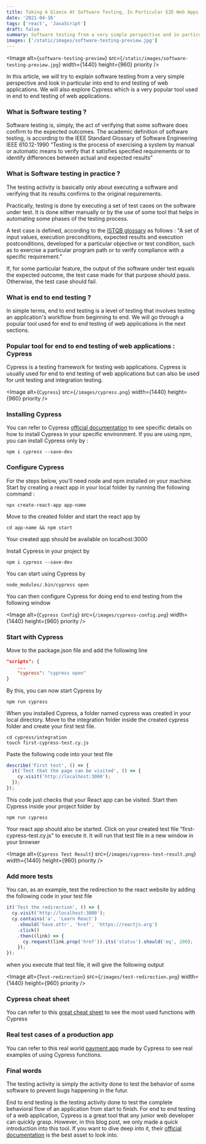 ```yaml
---
title: Taking A Glance At Software Testing, In Particular E2E Web Apps Testing
date: '2021-04-16'
tags: ['react', 'JavaScript']
draft: false
summary: Software testing from a very simple perspective and in particular, end to end testing for web applications
images: ['/static/images/software-testing-preview.jpg']
---
```


<Image
  alt={`software-testing-preview`}
  src={`/static/images/software-testing-preview.jpg`}
  width={1440}
  height={960}
  priority
/>

In this article, we will try to explain software testing from a very simple perspective and look in particular into end to end testing of web applications. We will also explore Cypress which is a very popular tool used in end to end testing of web applications.

### What is Software testing ?

Software testing is, simply, the act of verifying that some software does confirm to the expected outcomes.
The academic definition of software testing, is according to the IEEE Standard Glossary of Software Engineering IEEE 610.12-1990 “Testing is the process of exercising a system by manual or automatic means to verify that it satisfies specified requirements or to identify differences between actual and expected results”

### What is Software testing in practice ?

The testing activity is basically only about executing a software and verifying that its results confirms to the original requirements.

Practically, testing is done by executing a set of test cases on the software under test. It is done either manually or by the use of some tool that helps in automating some phases of the testing process.

A test case is defined, according to the [ISTQB glossary](https://glossary.istqb.org/en/term/test-case-3) as follows : "A set of input values, execution preconditions, expected results and execution postconditions, developed for a particular objective or test condition, such as to exercise a particular program path or to verify compliance with a specific requirement."

If, for some particular feature, the output of the software under test equals the expected outcome, the test case made for that purpose should pass. Otherwise, the test case should fail.

### What is end to end testing ?

In simple terms, end to end testing is a level of testing that involves testing an application's workflow from beginning to end. We will go through a popular tool used for end to end testing of web applications in the next sections.

### Popular tool for end to end testing of web applications : Cypress

Cypress is a testing framework for testing web applications. Cypress is usually used for end to end testing of web applications but can also be used for unit testing and integration testing.

<Image alt={`Cypress`} src={`/images/cypress.png`} width={1440} height={960} priority />

### Installing Cypress

You can refer to Cypress [official documentation](https://docs.cypress.io/guides/getting-started/installing-cypress#Installing) to see specific details on how to install Cypress in your specific environment.
If you are using npm, you can install Cypress only by :

```text
npm i cypress --save-dev
```

### Configure Cypress

For the steps below, you'll need node and npm installed on your machine. Start by creating a react app in your local folder by running the following command :

```text
npx create-react-app app-name
```

Move to the created folder and start the react app by

```text
cd app-name && npm start
```

Your created app should be available on localhost:3000

Install Cypress in your project by

```text
npm i cypress --save-dev
```

You can start using Cypress by

```text
node_modules/.bin/cypress open
```

You can then configure Cypress for doing end to end testing from the following window

<Image
  alt={`Cypress Config`}
  src={`/images/cypress-config.png`}
  width={1440}
  height={960}
  priority
/>

### Start with Cypress

Move to the package.json file and add the following line

```json
"scripts": {
    ...
    "cypress": "cypress open"
}
```

By this, you can now start Cypress by

```text
npm run cypress
```

When you installed Cypress, a folder named cypress was created in your local directory.
Move to the integration folder inside the created cypress folder and create your first test file.

```text
cd cypress/integration
touch first-cypress-test.cy.js
```

Paste the following code into your test file

```javascript
describe('First test', () => {
  it('Test that the page can be visited', () => {
    cy.visit('http://localhost:3000');
  });
});
```

This code just checks that your React app can be visited. Start then Cypress inside your project folder by

```text
npm run cypress
```

Your react app should also be started. Click on your created test file "first-cypress-test.cy.js" to execute it. It will run that test file in a new window in your browser

<Image
  alt={`Cypress Test Result`}
  src={`/images/cypress-test-result.png`}
  width={1440}
  height={960}
  priority
/>

### Add more tests

You can, as an example, test the redirection to the react website by adding the following code in your test file

```javascript
it('Test the redirection', () => {
  cy.visit('http://localhost:3000');
  cy.contains('a', 'Learn React')
    .should('have.attr', 'href', 'https://reactjs.org')
    .click()
    .then((link) => {
      cy.request(link.prop('href')).its('status').should('eq', 200);
    });
});
```

when you execute that test file, it will give the following output

<Image
  alt={`Test-redirection`}
  src={`/images/test-redirection.png`}
  width={1440}
  height={960}
  priority
/>

### Cypress cheat sheet

You can refer to this [great cheat sheet](https://cheatography.com/aiqbal/cheat-sheets/cypress-io/) to see the most used functions with Cypress

### Real test cases of a production app

You can refer to this real world [payment app](https://github.com/cypress-io/cypress-realworld-app/tree/develop/cypress/tests) made by Cypress to see real examples of using Cypress functions.

### Final words

The testing activity is simply the activity done to test the behavior of some software to prevent bugs happening in the futur.

End to end testing is the testing activity done to test the complete behavioral flow of an application from start to finish. For end to end testing of a web application, Cypress is a great tool that any junior web developer can quickly grasp.
However, in this blog post, we only made a quick introduction into this tool. If you want to dive deep into it, their [official documentation](https://docs.cypress.io/) is the best asset to look into.
